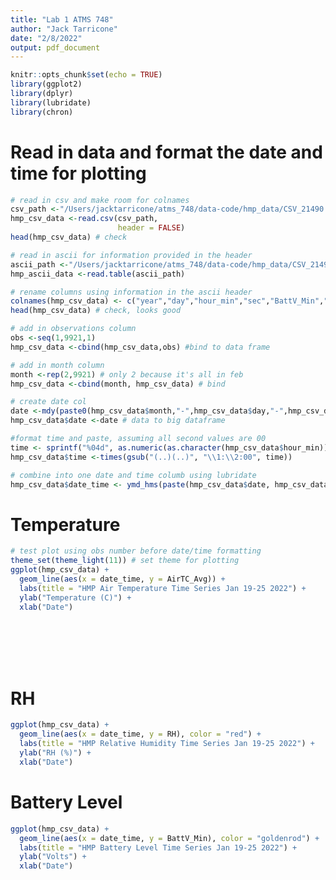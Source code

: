 ```yaml
---
title: "Lab 1 ATMS 748"
author: "Jack Tarricone"
date: "2/8/2022"
output: pdf_document
---
```


```r
knitr::opts_chunk$set(echo = TRUE)
library(ggplot2) 
library(dplyr) 
library(lubridate) 
library(chron)
```

# Read in data and format the date and time for plotting

```r
# read in csv and make room for colnames
csv_path <-"/Users/jacktarricone/atms_748/data-code/hmp_data/CSV_21490.SlowResponse_2022_01_18_1732.dat"
hmp_csv_data <-read.csv(csv_path,
                        header = FALSE)
head(hmp_csv_data) # check

# read in ascii for information provided in the header
ascii_path <-"/Users/jacktarricone/atms_748/data-code/hmp_data/CSV_21490.SlowResponse_2022_01_18_1732.dat"
hmp_ascii_data <-read.table(ascii_path)

# rename columns using information in the ascii header
colnames(hmp_csv_data) <- c("year","day","hour_min","sec","BattV_Min","PTemp_C","RH","AirTC_Avg")
head(hmp_csv_data) # check, looks good

# add in observations column
obs <-seq(1,9921,1)
hmp_csv_data <-cbind(hmp_csv_data,obs) #bind to data frame

# add in month column
month <-rep(2,9921) # only 2 because it's all in feb
hmp_csv_data <-cbind(month, hmp_csv_data) # bind

# create date col
date <-mdy(paste0(hmp_csv_data$month,"-",hmp_csv_data$day,"-",hmp_csv_data$year))
hmp_csv_data$date <-date # data to big dataframe

#format time and paste, assuming all second values are 00
time <- sprintf("%04d", as.numeric(as.character(hmp_csv_data$hour_min)))
hmp_csv_data$time <-times(gsub("(..)(..)", "\\1:\\2:00", time))

# combine into one date and time columb using lubridate
hmp_csv_data$date_time <- ymd_hms(paste(hmp_csv_data$date, hmp_csv_data$time))
```

# Temperature
```r
# test plot using obs number before date/time formatting
theme_set(theme_light(11)) # set theme for plotting
ggplot(hmp_csv_data) +
  geom_line(aes(x = date_time, y = AirTC_Avg)) +
  labs(title = "HMP Air Temperature Time Series Jan 19-25 2022") +
  ylab("Temperature (C)") +
  xlab("Date")
```
\
\
\
\

# RH
```r
ggplot(hmp_csv_data) +
  geom_line(aes(x = date_time, y = RH), color = "red") +
  labs(title = "HMP Relative Humidity Time Series Jan 19-25 2022") +
  ylab("RH (%)") +
  xlab("Date")
```

# Battery Level
```r
ggplot(hmp_csv_data) +
  geom_line(aes(x = date_time, y = BattV_Min), color = "goldenrod") +
  labs(title = "HMP Battery Level Time Series Jan 19-25 2022") +
  ylab("Volts") +
  xlab("Date")
```